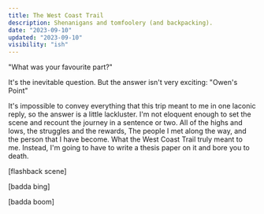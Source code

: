 ```yaml
---
title: The West Coast Trail
description: Shenanigans and tomfoolery (and backpacking).
date: "2023-09-10"
updated: "2023-09-10"
visibility: "ish"
---
```


"What was your favourite part?"

It's the inevitable question. But the answer isn't very exciting: "Owen's Point"

It's impossible to convey everything that this trip meant to me in one laconic reply, so the answer is a little lackluster. I'm not eloquent enough to set the scene and recount the journey in a sentence or two. All of the highs and lows, the struggles and the rewards, The people I met along the way, and the person that I have become. What the West Coast Trail truly meant to me. Instead, I'm going to have to write a thesis paper on it and bore you to death.

[flashback scene]

[badda bing]

[badda boom]
